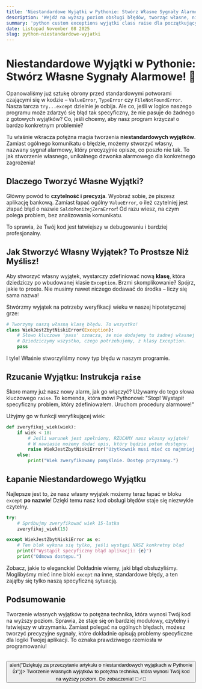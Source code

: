 ```yaml
---
title: 'Niestandardowe Wyjątki w Pythonie: Stwórz Własne Sygnały Alarmowe! 🚨'
description: 'Wejdź na wyższy poziom obsługi błędów, tworząc własne, niestandardowe wyjątki w Pythonie. Naucz się, jak definiować i rzucać własne błędy, aby Twój kod był bardziej czytelny i precyzyjny.'
summary: 'python custom exceptions wyjątki class raise dla początkujących'
date: Listopad November 08 2025
slug: python-niestandardowe-wyjatki
---
```


# Niestandardowe Wyjątki w Pythonie: Stwórz Własne Sygnały Alarmowe! 🚨

Opanowaliśmy już sztukę obrony przed standardowymi potworami czającymi się w kodzie – `ValueError`, `TypeError` czy `FileNotFoundError`. Nasza tarcza `try...except` dzielnie je odbija. Ale co, jeśli w logice naszego programu może zdarzyć się błąd tak specyficzny, że nie pasuje do żadnego z gotowych wyjątków? Co, jeśli chcemy, aby nasz program krzyczał o bardzo konkretnym problemie?

Tu właśnie wkracza potężna magia tworzenia **niestandardowych wyjątków**. Zamiast ogólnego komunikatu o błędzie, możemy stworzyć własny, nazwany sygnał alarmowy, który precyzyjnie opisze, co poszło nie tak. To jak stworzenie własnego, unikalnego dzwonka alarmowego dla konkretnego zagrożenia!

## Dlaczego Tworzyć Własne Wyjątki?

Główny powód to **czytelność i precyzja**. Wyobraź sobie, że piszesz aplikację bankową. Zamiast łapać ogólny `ValueError`, o ileż czytelniej jest złapać błąd o nazwie `SaldoPoniżejZeraError`! Od razu wiesz, na czym polega problem, bez analizowania komunikatu.

To sprawia, że Twój kod jest łatwiejszy w debugowaniu i bardziej profesjonalny.

## Jak Stworzyć Własny Wyjątek? To Prostsze Niż Myślisz!

Aby stworzyć własny wyjątek, wystarczy zdefiniować nową **klasę**, która dziedziczy po wbudowanej klasie `Exception`. Brzmi skomplikowanie? Spójrz, jakie to proste. Nie musimy nawet niczego dodawać do środka – liczy się sama nazwa!

Stwórzmy wyjątek na potrzeby weryfikacji wieku w naszej hipotetycznej grze:

```python
# Tworzymy naszą własną klasę błędu. To wszystko!
class WiekJestZbytNiskiError(Exception):
    # Słowo kluczowe 'pass' oznacza, że nie dodajemy tu żadnej własnej logiki.
    # Dziedziczymy wszystko, czego potrzebujemy, z klasy Exception.
    pass
```
I tyle! Właśnie stworzyliśmy nowy typ błędu w naszym programie.

## Rzucanie Wyjątku: Instrukcja `raise`

Skoro mamy już nasz nowy alarm, jak go włączyć? Używamy do tego słowa kluczowego `raise`. To komenda, która mówi Pythonowi: "Stop! Wystąpił specyficzny problem, który zdefiniowałem. Uruchom procedury alarmowe!"

Użyjmy go w funkcji weryfikującej wiek:

```python
def zweryfikuj_wiek(wiek):
    if wiek < 18:
        # Jeśli warunek jest spełniony, RZUCAMY nasz własny wyjątek!
        # W nawiasie możemy dodać opis, który będzie potem dostępny.
        raise WiekJestZbytNiskiError("Użytkownik musi mieć co najmniej 18 lat.")
    else:
        print("Wiek zweryfikowany pomyślnie. Dostęp przyznany.")
```

## Łapanie Niestandardowego Wyjątku

Najlepsze jest to, że nasz własny wyjątek możemy teraz łapać w bloku `except` **po nazwie**! Dzięki temu nasz kod obsługi błędów staje się niezwykle czytelny.

```python
try:
    # Spróbujmy zweryfikować wiek 15-latka
    zweryfikuj_wiek(15)

except WiekJestZbytNiskiError as e:
    # Ten blok wykona się tylko, jeśli wystąpi NASZ konkretny błąd
    print(f"Wystąpił specyficzny błąd aplikacji: {e}")
    print("Odmowa dostępu.")
```

Zobacz, jakie to eleganckie! Dokładnie wiemy, jaki błąd obsłużyliśmy. Moglibyśmy mieć inne bloki `except` na inne, standardowe błędy, a ten zająłby się tylko naszą specyficzną sytuacją.

## Podsumowanie

Tworzenie własnych wyjątków to potężna technika, która wynosi Twój kod na wyższy poziom. Sprawia, że staje się on bardziej modułowy, czytelny i łatwiejszy w utrzymaniu. Zamiast polegać na ogólnych błędach, możesz tworzyć precyzyjne sygnały, które dokładnie opisują problemy specyficzne dla logiki Twojej aplikacji. To oznaka prawdziwego rzemiosła w programowaniu!

<br/>
<button onClick={() => alert("Dziękuję za przeczytanie artykułu o niestandardowych wyjątkach w Pythonie 👍")}>
  Tworzenie własnych wyjątków to potężna technika, która wynosi Twój kod na wyższy poziom. Do zobaczenia! 🧙‍♂️🌟
</button>
